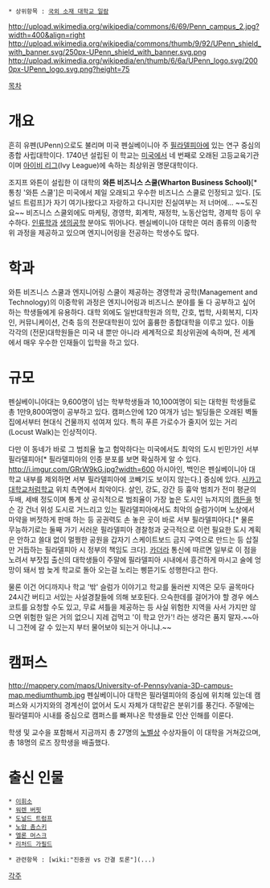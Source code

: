  * 상위항목 : [[국외 소재 대학교 일람]]

http://upload.wikimedia.org/wikipedia/commons/6/69/Penn_campus_2.jpg?width=400&align=right
http://upload.wikimedia.org/wikipedia/commons/thumb/9/92/UPenn_shield_with_banner.svg/250px-UPenn_shield_with_banner.svg.png
http://upload.wikimedia.org/wikipedia/en/thumb/6/6a/UPenn_logo.svg/2000px-UPenn_logo.svg.png?height=75

[[목차]]
= 개요 =
흔히 유펜(UPenn)으로도 불리며 미국 펜실베이니아 주 [[필라델피아]]에 있는 연구 중심의 종합 사립대학이다. 1740년 설립된 이 학교는 [[미국]]에서 네 번째로 오래된 고등교육기관이며 [[아이비 리그]](Ivy League)에 속하는 최상위권 명문대학이다.

조지프 와튼이 설립한 이 대학의 '''와튼 비즈니스 스쿨(Wharton Business School)'''[* 통칭 '와튼 스쿨']은 미국에서 제일 오래되고 우수한 비즈니스 스쿨로 인정되고 있다. [도널드 트럼프]가 자기 여기나왔다고 자랑하고 다니지만 진실여부는 저 너머에... ~~도진요~~ 비즈니스 스쿨외에도 마케팅, 경영학, 회계학, 재정학, 노동산업학, 경제학 등이 우수하다. [[인류학]]과 [[생의공학]] 분야도 뛰어나다. 펜실베이니아 대학은 여러 종류의 이중학위 과정을 제공하고 있으며 엔지니어링을 전공하는 학생수도 많다.

= 학과 =
와튼 비즈니스 스쿨과 엔지니어링 스쿨이 제공하는 경영학과 공학(Management and Technology)의 이중학위 과정은 엔지니어링과 비즈니스 분야를 둘 다 공부하고 싶어하는 학생들에게 유용하다. 대학 외에도 일반대학원과 의학, 간호, 법학, 사회복지, 디자인, 커뮤니케이션, 건축 등의 전문대학원이 있어 훌륭한 종합대학을 이루고 있다. 이들 각각의 (전문)대학원들은 미국 내 뿐만 아니라 세계적으로 최상위권에 속하며, 전 세계에서 매우 우수한 인재들이 입학을 하고 있다.

= 규모 =
펜실베이니아대는 9,600명이 넘는 학부학생들과 10,100여명이 되는 대학원 학생들로 총 1만9,800여명이 공부하고 있다. 캠퍼스안에 120 여개가 넘는 빌딩들은 오래된 벽돌집에서부터 현대식 건물까지 섞여져 있다. 특히 푸른 가로수가 줄지어 있는 거리(Locust Walk)는 인상적이다. 

다만 이 동네가 바로 그 범죄율 높고 험악하다는 미국에서도 최악의 도시 빈민가인 서부 필라델피아[* 필라델피아의 인종 분포를 보면 확실하게 알 수 있다. http://i.imgur.com/GRrW9kG.jpg?width=600 아시아인, 백인은 펜실베이니아 대학교 내부를 제외하면 서부 필라델피아에 코빼기도 보이지 않는다.] 중심에 있다. [[시카고 대학교]]처럼학교 위치 측면에서 최악이다. 살인, 강도, 강간 등 흉악 범죄가 전미 평균의 두배, 세배 정도이며 통계 상 공식적으로 범죄율이 가장 높은 도시인 뉴저지의 [[캠든]]을 헛슨 강 건너 위성 도시로 거느리고 있는 필라델피아에서도 최악의 슬럼가이며 노상에서 마약을 버젓하게 판매 하는 등 공권력도 손 놓은 곳이 바로 서부 필라델피아다.[* 물론 무능하기로는 둘째 가기 서러운 필라델피아 경찰청과 궁극적으로 이런 필요한 도시 계획은 안하고 쓸대 없이 멀쩡한 공원을 갑자기 스케이트보드 금지 구역으로 만드는 등 삽질만 거듭하는 필라델피아 시 정부의 책임도 크다]. [[카더라]] 통신에 따르면 일부로 이 점을 노려서 부잣집 출신의 대학생들이 주말에 필라델피아 시내에서 흥건하게 마시고 술에 엉망이 돼서 밤 늦게 학교로 돌아 오는걸 노리는 삥뜯기도 성행한다고 한다. 

물론 이건 어디까지나 학교 '밖' 슬럼가 이야기고 학교를 둘러싼 지역은 모두 골목마다 24시간 버티고 서있는 사설경찰들에 의해 보호된다. 으슥한데를 걸어가야 할 경우 에스코트를 요청할 수도 있고, 무료 셔틀을 제공하는 등 사실 위험한 지역을 사서 가지만 않으면 위험한 일은 거의 없으니 지레 겁먹고 '이 학교 안가'! 라는 생각은 품지 말자.~~아니 그전에 갈 수 있는지 부터 물어보야 되는거 아니냐.~~ 
= 캠퍼스 =
http://mappery.com/maps/University-of-Pennsylvania-3D-campus-map.mediumthumb.jpg
펜실베이니아 대학은 필라델피아의 중심에 위치해 있는데 캠퍼스와 시가지와의 경계선이 없어서 도시 자체가 대학같은 분위기를 풍긴다. 주말에는 필라델피아 시내를 중심으로 캠퍼스를 빠져나온 학생들로 인산 인해를 이룬다.

학생 및 교수을 포함해서 지금까지 총 27명의 [[노벨상]] 수상자들이 이 대학을 거쳐갔으며, 총 18명의 로즈 장학생을 배출했다.

= 출신 인물 =

 * [[이휘소]]  
 * [[워렌 버핏]]
 * [[도널드 트럼프]] 
 * [[노암 촘스키]] 
 * [[엘론 머스크]] 
 * [[리처드 가필드]]

 * 관련항목 : [wiki:"진중권 vs 간결 토론"](...)
[[각주]]
